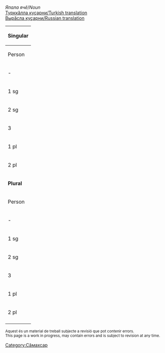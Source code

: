 

''Япала ячӗ''/''Noun''<br/>
[http://ilazki.thinkgeek.co.uk/~spectre/txuvaix/cv-tr/index.php?q=училище Турккӑлла куҫарни/Turkish translation]<br/>
[http://samah.chv.su/cgi-bin/s.cgi?a=s&word=училище Вырӑсла куҫарни/Russian translation]

{|class=wikitable
|-
!colspan=9|'''Singular'''
|-
!  Person  !!  Tеп<br/>Absolutive<br>''Мӗн?''  !!  Камӑнлӑх<br/>Genitive<br>''Мӗнӗн?''  !!  Пару<br/>Dative<br>''Мӗне?''  !!  Вырӑн<br/>Locative<br>''Мӗнре?''  !!  Туху<br/>Ablative<br>''Мӗнрен?''  !!  Пӗрлелӗх<br/>Instrumental<br>''Мӗнпе?''  !!  Ҫуклӑх<br/>Privative<br>''Мӗнсӗр?''  !!  Пирке<br/>Final<br>''Мӗншӗн?''
|-
| - || училище || училищ·ӗн || училищӗ·не || училищӗ·ре || училищӗ·рен || училищӗ·пе || училищӗ·сӗр || училищӗ·шӗн
|-
| 1 sg || училищ·ӗм || училищ·ӗм·ӗн || училищ·ӗм·е || училищ·ӗм·ре || училищ·ӗм·рен || училищ·ӗм·пе || училищ·ӗм·сӗр || училищ·ӗм·шӗн 
|-
| 2 sg || училищ·ӳ || училищ·ӳ·н || училищ·ӳ·не || училищ·ӳ·нте || училищ·ӳ·нтен || училищ·ӳ·пе || училищ·ӳ·сӗр || училищ·ӳ·шӗн 
|-
| 3 || училищ·и || училищ·и·н || училищ·и·не || училищ·и·нче || училищ·и·нчен || училищ·и·пе || училищ·и·сӗр || училищ·и·шӗн 
|-
| 1 pl || училищ·ӗм·ӗр || училищ·ӗм·ӗр·ӗн || училищ·ӗм·ӗр·е || училищ·ӗм·ӗр·те || училищ·ӗм·ӗр·тен || училищ·ӗм·ӗр·пе || училищ·ӗм·ӗр·сӗр || училищ·ӗм·ӗр·шӗн 
|-
| 2 pl || училищ·ӗр || училищ·ӗр·ӗн || училищ·ӗр·е || училищ·ӗр·те || училищ·ӗр·тен || училищ·ӗр·пе || училищ·ӗр·сӗр || училищ·ӗр·шӗн 
|-
!colspan=9|'''Plural'''
|-
!  Person  !!  Tеп<br/>Absolutive<br>''Мӗн?''  !!  Камӑнлӑх<br/>Genitive<br>''Мӗнӗн?''  !!  Пару<br/>Dative<br>''Мӗне?''  !!  Вырӑн<br/>Locative<br>''Мӗнре?''  !!  Туху<br/>Ablative<br>''Мӗнрен?''  !!  Пӗрлелӗх<br/>Instrumental<br>''Мӗнпе?''  !!  Ҫуклӑх<br/>Privative<br>''Мӗнсӗр?''  !!  Пирке<br/>Final<br>''Мӗншӗн?''
|-
| - || училищӗ·сем || училищӗ·се·н || училищӗ·сен·е || училищӗ·сен·че || училищӗ·сен·чен || училищӗ·сем·пе || училищӗ·сем·сӗр || училищӗ·сем·шӗн
|-
| 1 sg || училищ·ӗм·сем || училищ·ӗм·се·н || училищ·ӗм·сен·е || училищ·ӗм·сен·че || училищ·ӗм·сен·чен || училищ·ӗм·сем·пе || училищ·ӗм·сем·сӗр || училищ·ӗм·сем·шӗн 
|-
| 2 sg || училищ·ӳ·сем || училищ·ӳ·се·н || училищ·ӳ·сен·е || училищ·ӳ·сен·че || училищ·ӳ·сен·чен || училищ·ӳ·сем·пе || училищ·ӳ·сем·сӗр || училищ·ӳ·сем·шӗн 
|-
| 3 || училищ·и·сем || училищ·и·се·н || училищ·и·сен·е || училищ·и·сен·че || училищ·и·сен·чен || училищ·и·сем·пе || училищ·и·сем·сӗр || училищ·и·сем·шӗн 
|-
| 1 pl || училищ·ӗм·ӗр·сем || училищ·ӗм·ӗр·се·н || училищ·ӗм·ӗр·сен·е || училищ·ӗм·ӗр·сен·че || училищ·ӗм·ӗр·сен·чен || училищ·ӗм·ӗр·сем·пе || училищ·ӗм·ӗр·сем·сӗр || училищ·ӗм·ӗр·сем·шӗн 
|-
| 2 pl || училищ·ӗр·сем || училищ·ӗр·се·н || училищ·ӗр·сен·е || училищ·ӗр·сен·че || училищ·ӗр·сен·чен || училищ·ӗр·сем·пе || училищ·ӗр·сем·сӗр || училищ·ӗр·сем·шӗн 
|-
|}

<small>
Aquest és un material de treball subjecte a revisió que pot contenir errors.<br/>
This page is a work in progress, may contain errors and is subject to revision at any time. 
</small>

[[Category:Сӑмахсар]]